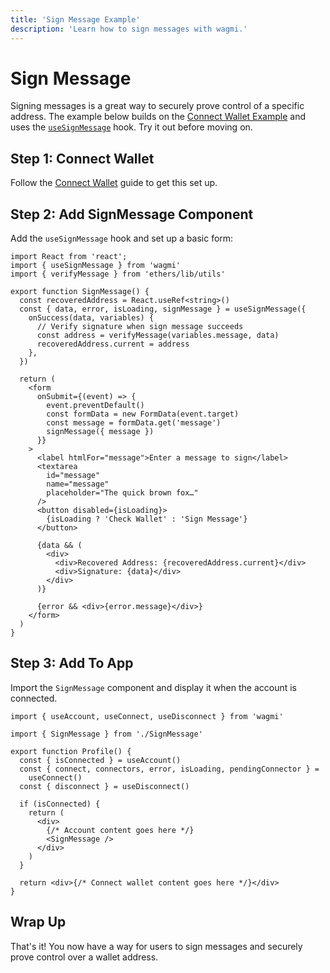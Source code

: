 ```yaml
---
title: 'Sign Message Example'
description: 'Learn how to sign messages with wagmi.'
---
```



# Sign Message

Signing messages is a great way to securely prove control of a specific address. The example below builds on the [Connect Wallet Example](/examples/connect-wallet) and uses the [`useSignMessage`](/docs/hooks/useSignMessage) hook. Try it out before moving on.

<SignMessage />

## Step 1: Connect Wallet

Follow the [Connect Wallet](/examples/connect-wallet#step-1-configuring-connectors) guide to get this set up.

## Step 2: Add SignMessage Component

Add the `useSignMessage` hook and set up a basic form:

```tsx
import React from 'react';
import { useSignMessage } from 'wagmi'
import { verifyMessage } from 'ethers/lib/utils'

export function SignMessage() {
  const recoveredAddress = React.useRef<string>()
  const { data, error, isLoading, signMessage } = useSignMessage({
    onSuccess(data, variables) {
      // Verify signature when sign message succeeds
      const address = verifyMessage(variables.message, data)
      recoveredAddress.current = address
    },
  })

  return (
    <form
      onSubmit={(event) => {
        event.preventDefault()
        const formData = new FormData(event.target)
        const message = formData.get('message')
        signMessage({ message })
      }}
    >
      <label htmlFor="message">Enter a message to sign</label>
      <textarea
        id="message"
        name="message"
        placeholder="The quick brown fox…"
      />
      <button disabled={isLoading}>
        {isLoading ? 'Check Wallet' : 'Sign Message'}
      </button>

      {data && (
        <div>
          <div>Recovered Address: {recoveredAddress.current}</div>
          <div>Signature: {data}</div>
        </div>
      )}

      {error && <div>{error.message}</div>}
    </form>
  )
}
```

## Step 3: Add To App

Import the `SignMessage` component and display it when the account is connected.

```tsx
import { useAccount, useConnect, useDisconnect } from 'wagmi'

import { SignMessage } from './SignMessage'

export function Profile() {
  const { isConnected } = useAccount()
  const { connect, connectors, error, isLoading, pendingConnector } =
    useConnect()
  const { disconnect } = useDisconnect()

  if (isConnected) {
    return (
      <div>
        {/* Account content goes here */}
        <SignMessage />
      </div>
    )
  }

  return <div>{/* Connect wallet content goes here */}</div>
}
```

## Wrap Up

That's it! You now have a way for users to sign messages and securely prove control over a wallet address.
